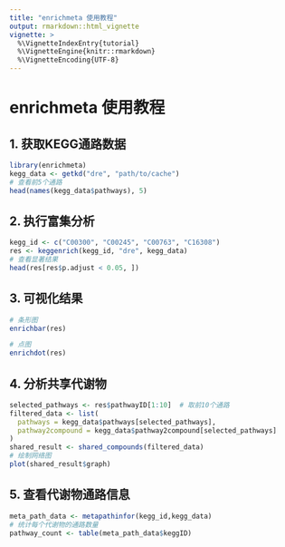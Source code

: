 ---
title: "enrichmeta 使用教程"
output: rmarkdown::html_vignette
vignette: >
  %\VignetteIndexEntry{tutorial}
  %\VignetteEngine{knitr::rmarkdown}
  %\VignetteEncoding{UTF-8}
---

# enrichmeta 使用教程

## 1. 获取KEGG通路数据

```{r get-data, eval=FALSE}
library(enrichmeta)
kegg_data <- getkd("dre", "path/to/cache")
# 查看前5个通路
head(names(kegg_data$pathways), 5)
```

## 2. 执行富集分析

```{r enrichment, eval=FALSE}
kegg_id <- c("C00300", "C00245", "C00763", "C16308")
res <- keggenrich(kegg_id, "dre", kegg_data)
# 查看显著结果
head(res[res$p.adjust < 0.05, ])
```

## 3. 可视化结果

```{r visualization, eval=FALSE, fig.width=7, fig.height=5}
# 条形图
enrichbar(res)

# 点图
enrichdot(res)
```

## 4. 分析共享代谢物

```{r shared-compounds, eval=FALSE}
selected_pathways <- res$pathwayID[1:10]  # 取前10个通路
filtered_data <- list(
  pathways = kegg_data$pathways[selected_pathways],
  pathway2compound = kegg_data$pathway2compound[selected_pathways]
)
shared_result <- shared_compounds(filtered_data)
# 绘制网络图
plot(shared_result$graph)
```

## 5. 查看代谢物通路信息

```{r pathway-information, eval=FALSE}
meta_path_data <- metapathinfor(kegg_id,kegg_data) 
# 统计每个代谢物的通路数量
pathway_count <- table(meta_path_data$keggID)
```
